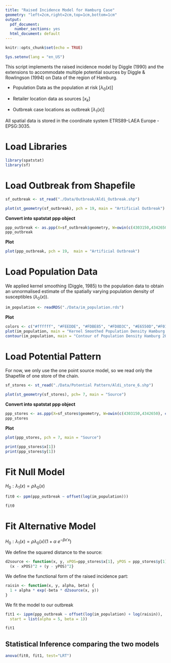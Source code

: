```yaml
---
title: "Raised Incidence Model for Hamburg Case"
geometry: "left=2cm,right=2cm,top=1cm,bottom=1cm"
output:
  pdf_document: 
    number_sections: yes
  html_document: default
---
```


```r
knitr::opts_chunk$set(echo = TRUE)
```
\vspace{-5truemm}
```r
Sys.setenv(lang = "en_US")
```

This script implements the raised incidence model by Diggle (1990) and the extensions to accommodate multiple potential sources by Diggle & Rowlingson (1994) on Data of the region of Hamburg.

-   Population Data as the population at risk [$\lambda_0(x)$]

-   Retailer location data as sources [$x_k$]

-   Outbreak case locations as outbreak [$\lambda_1(x)$]

All spatial data is stored in the coordinate system ETRS89-LAEA Europe - EPSG:3035.

# Load Libraries

```r
library(spatstat)
library(sf)
```

# Load Outbreak from Shapefile

```r
sf_outbreak <- st_read("./Data/Outbreak/Aldi_Outbreak.shp")
```
```r
plot(st_geometry(sf_outbreak), pch = 19, main = "Artificial Outbreak")
```

**Convert into spatstat ppp object**

```r
ppp_outbreak <- as.ppp(X=sf_outbreak$geometry, W=owin(c(4303150,4342650), c(3365250,3403550)))
ppp_outbreak
```
**Plot**
```r
plot(ppp_outbreak, pch = 19,  main = "Artificial Outbreak")
```

# Load Population Data

We applied kernel smoothing (Diggle, 1985) to the population data to obtain an unnormalised estimate of the spatially varying population density of susceptibles ($\lambda_0(x)$).

```r
im_population <- readRDS("./Data/im_population.rds")
```
**Plot**
```r
colors <- c("#ffffff", "#FEEDDE", "#FDBE85", "#FD8D3C", "#E6550D","#F01B00", "#A63603", "#732600")
plot(im_population, main = "Kernel Smoothed Population Density Hamburg 2011", col =colors)
contour(im_population, main = "Contour of Population Density Hamburg 2011")
```

# Load Potential Pattern

For now, we only use the one point source model, so we read only the Shapefile of one store of the chain.

```r
sf_stores <- st_read("./Data/Potential Pattern/Aldi_store_6.shp")
```
```r
plot(st_geometry(sf_stores), pch= 7, main = "Source")
```
**Convert into spatstat ppp object**
```r
ppp_stores <- as.ppp(X=sf_stores$geometry, W=owin(c(4303150,4342650), c(3365250,3403550)))
ppp_stores
```
**Plot**
```r
plot(ppp_stores, pch = 7, main = "Source")
```

```r
print(ppp_stores$x[1])
print(ppp_stores$y[1])

```

# Fit Null Model

$H_0: \lambda_1(x) = \rho \lambda_0(x)$

```r
fit0 <- ppm(ppp_outbreak ~ offset(log(im_population)))
```

```r
fit0
```

# Fit Alternative Model
$H_0: \lambda_1(x) = \rho\lambda_0(x) (1+ \alpha \ e^{-\beta x'x})$

We define the squared distance to the source:
```r
d2source <- function(x, y, xPOS=ppp_stores$x[1], yPOS = ppp_stores$y[1]) {
  (x - xPOS)^2 + (y - yPOS)^2}
```

We define the functional form of the raised incidence part:
```r
raisin <- function(x, y, alpha, beta) {
  1 + alpha * exp(-beta * d2source(x, y))
}
```


We fit the model to our outbreak
```r
fit1 <- ippm(ppp_outbreak ~ offset(log(im_population) + log(raisin)),
  start = list(alpha = 5, beta = 1))
```

```r
fit1
```

## Statistical Inference comparing the two models
```r
anova(fit0, fit1, test="LRT")
```
